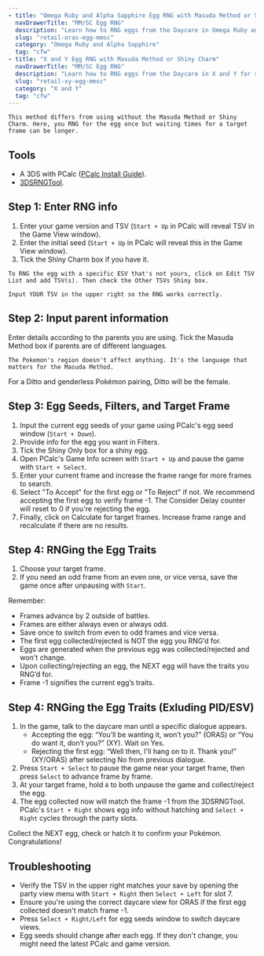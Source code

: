 ```yaml
---
- title: "Omega Ruby and Alpha Sapphire Egg RNG with Masuda Method or Shiny Charm"
  navDrawerTitle: "MM/SC Egg RNG"
  description: "Learn how to RNG eggs from the Daycare in Omega Ruby and Alpha Sapphire for shiny, high-IV Pokémon."
  slug: "retail-oras-egg-mmsc"
  category: "Omega Ruby and Alpha Sapphire"
  tag: "cfw"
- title: "X and Y Egg RNG with Masuda Method or Shiny Charm"
  navDrawerTitle: "MM/SC Egg RNG"
  description: "Learn how to RNG eggs from the Daycare in X and Y for shiny, high-IV Pokémon."
  slug: "retail-xy-egg-mmsc"
  category: "X and Y"
  tag: "cfw"
---
```


```
This method differs from using without the Masuda Method or Shiny Charm. Here, you RNG for the egg once but waiting times for a target frame can be longer.
```

## Tools

- A 3DS with PCalc ([PCalc Install Guide](/misc-3ds-installing-pcalc)).
- [3DSRNGTool](https://github.com/wwwwwwzx/3DSRNGTool/releases).

## Step 1: Enter RNG info

1. Enter your game version and TSV (`Start + Up` in PCalc will reveal TSV in the Game View window).
2. Enter the initial seed (`Start + Up` in PCalc will reveal this in the Game View window).
3. Tick the Shiny Charm box if you have it.

```
To RNG the egg with a specific ESV that's not yours, click on Edit TSV List and add TSV(s). Then check the Other TSVs Shiny box.

Input YOUR TSV in the upper right so the RNG works correctly.
```

## Step 2: Input parent information

Enter details according to the parents you are using. Tick the Masuda Method box if parents are of different languages.

```
The Pokemon's region doesn't affect anything. It's the language that matters for the Masuda Method.
```

For a Ditto and genderless Pokémon pairing, Ditto will be the female.

## Step 3: Egg Seeds, Filters, and Target Frame

1. Input the current egg seeds of your game using PCalc's egg seed window (`Start + Down`).
2. Provide info for the egg you want in Filters.
3. Tick the Shiny Only box for a shiny egg.
4. Open PCalc's Game Info screen with `Start + Up` and pause the game with `Start + Select`.
5. Enter your current frame and increase the frame range for more frames to search.
6. Select "To Accept" for the first egg or "To Reject" if not. We recommend accepting the first egg to verify frame -1. The Consider Delay counter will reset to 0 if you're rejecting the egg.
7. Finally, click on Calculate for target frames. Increase frame range and recalculate if there are no results.

## Step 4: RNGing the Egg Traits

1. Choose your target frame.
2. If you need an odd frame from an even one, or vice versa, save the game once after unpausing with `Start`.

Remember:

- Frames advance by 2 outside of battles.
- Frames are either always even or always odd.
- Save once to switch from even to odd frames and vice versa.
- The first egg collected/rejected is NOT the egg you RNG’d for.
- Eggs are generated when the previous egg was collected/rejected and won't change.
- Upon collecting/rejecting an egg, the NEXT egg will have the traits you RNG’d for.
- Frame -1 signifies the current egg’s traits.

## Step 4: RNGing the Egg Traits (Exluding PID/ESV)

1. In the game, talk to the daycare man until a specific dialogue appears.
   - Accepting the egg: “You’ll be wanting it, won’t you?” (ORAS) or “You do want it, don’t you?” (XY). Wait on Yes.
   - Rejecting the first egg: “Well then, I'll hang on to it. Thank you!” (XY/ORAS) after selecting No from previous dialogue.
2. Press `Start + Select` to pause the game near your target frame, then press `Select` to advance frame by frame.
3. At your target frame, hold `A` to both unpause the game and collect/reject the egg.
4. The egg collected now will match the frame -1 from the 3DSRNGTool. PCalc's `Start + Right` shows egg info without hatching and `Select + Right` cycles through the party slots.

Collect the NEXT egg, check or hatch it to confirm your Pokémon. Congratulations!

## Troubleshooting

- Verify the TSV in the upper right matches your save by opening the party view menu with `Start + Right` then `Select + Left` for slot 7.
- Ensure you're using the correct daycare view for ORAS if the first egg collected doesn't match frame -1.
- Press `Select + Right/Left` for egg seeds window to switch daycare views.
- Egg seeds should change after each egg. If they don't change, you might need the latest PCalc and game version.
